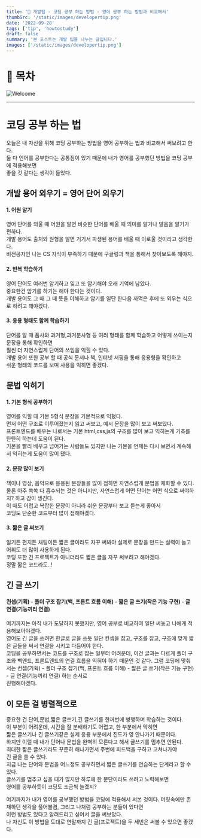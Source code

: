 ```yaml
---
title: '💖 개발팁 - 코딩 공부 하는 방법 - 영어 공부 하는 방법과 비교해서'
thumbSrc: '/static/images/developertip.png'
date: '2022-09-28'
tags: ['tip', 'howtostudy']
draft: false
summary: '본 포스트는 개발 팁을 나누는 글입니다.'
images: ['/static/images/developertip.png']
---
```


# 📌 목차

![Welcome](/static/images/developertip.png)

---

# 코딩 공부 하는 법

오늘은 내 자신을 위해 코딩 공부하는 방법을 영어 공부하는 법과 비교해서 써보려고 한다.<br/>
둘 다 언어를 공부한다는 공통점이 있기 때문에 내가 영어를 공부했던 방법을 코딩 공부에 적용해보면 <br/>
좋을 것 같다는 생각이 들었다.

## 개발 용어 외우기 = 영어 단어 외우기

#### 1. 어원 알기<br/>

영어 단어를 외울 때 어원을 알면 비슷한 단어를 배울 때 의미를 알거나 발음을 알기가 편하다. <br/>
개발 용어도 출처와 원형을 알면 거기서 파생된 용어를 배울 때 이로울 것이라고 생각한다.<br/>
비전공자인 나는 CS 지식이 부족하기 때문에 구글링과 책을 통해서 찾아보도록 해야지.<br/>

#### 2. 반복 학습하기<br/>

영어 단어도 여러번 암기하고 잊고 또 암기해야 오래 기억에 남았다.<br/>
중요한건 암기를 하기는 해야 한다는 것이다. <br/>
개발 용어도 그 때 그 때 뜻을 이해하고 암기를 일단 한다음 까먹은 후에 또 외우는 식으로 하려고 해야겠다.

#### 3. 응용 형태도 함께 학습하기<br/>

단어를 알 때 품사와 과거형,과거분사형 등 여러 형태를 함께 학습하고 어떻게 쓰이는지 문장을 통해 확인하면<br/>
훨씬 더 자연스럽게 단어의 쓰임을 익힐 수 있다. <br/>
개발 용어 또한 공부 할 때 공식 문서나 책, 인터넷 서핑을 통해 응용형을 확인하고 <br/>
쉬운 형태의 코드를 보며 사용을 익히면 좋겠다.

## 문법 익히기

#### 1. 기본 형식 공부하기<br/>

영어를 익힐 때 기본 5형식 문장을 기본적으로 익혔다.<br/>
먼저 어떤 구조로 이루어졌는지 읽고 써보고, 예시 문장을 많이 보고 써보았다. <br/>
프론트엔드를 배우는 나로서는 기본 html,css,js의 구조를 많이 보고 익히는게 기초를 탄탄히 하는데 도움이 된다.<br/>
기본을 빨리 배우고 넘어가는 사람들도 있지만 나는 기본을 언제든 다시 보면서 계속해서 익히는게 도움이 많이 됐다.

#### 2. 문장 많이 보기<br/>

책이나 영상, 음악으로 응용된 문장들을 많이 접하면 자연스럽게 문법을 체화할 수 있다.<br/>
물론 아주 쏙쏙 다 흡수되는 것은 아니지만, 자연스럽게 어떤 단어는 어떤 식으로 써야하지? 하고 감이 생긴다.<br/>
이 때도 어렵고 복잡한 문장이 아니라 쉬운 문장부터 보고 듣는게 좋아서<br/>
코딩도 단순한 코드부터 많이 접해야겠다.<br/>

#### 3. 짧은 글 써보기<br/>

일기든 편지든 채팅이든 짧은 글이라도 자꾸 써봐야 실제로 문장을 만드는 실력이 늘고 어휘도 더 많이 사용하게 된다.<br/>
코딩 또한 긴 프로젝트가 아니더라도 짧은 글을 자꾸 써보려고 해야겠다.<br/>
정말 짧은 코드라도..!

## 긴 글 쓰기

#### 컨셉(기획) - 폴더 구조 잡기(백, 프론트 흐름 이해) - 짧은 글 쓰기(작은 기능 구현) - 글 연결(기능끼리 연결)

여기까지는 아직 내가 도달하지 못했지만, 영어 공부로 비교하여 일단 써놓고 나에게 적용해보아야겠다.<br/>
영어도 긴 글을 쓰려면 한글로 글을 쓰듯 일단 컨셉을 잡고, 구조를 잡고, 구조에 맞게 짧은 글들을 써서 연결을 시키고 다듬어야 한다. <br/>
코딩을 공부하면서는 코드를 구조로 잡는 일부터 어려운데, 이건 글과는 다르게 폴더 구조와 백엔드, 프론트엔드의 연결 흐름을 익혀야 하기
때문인 것 같다.
그럼 코딩에 맞춰서는
컨셉(기획) - 폴더 구조 잡기(백, 프론트 흐름 이해) - 짧은 글 쓰기(작은 기능 구현) - 글 연결(기능끼리 연결) 하는 순서로 <br/>
진행해야겠다.

## 이 모든 걸 병렬적으로

중요한 건 단어,문법,짧은 글쓰기,긴 글쓰기를 한꺼번에 병행하며 학습하는 것이다.<br/>
이 부분이 어려운데, 시간을 잘 분배하기도 어렵고, 한 부분에서 막히면 <br/>
짧은 글쓰기나 긴 글쓰기같은 실제 응용 부분에서 진도가 영 안나가기 때문이다. <br/>
하지만 이럴 때 내가 단어나 문법을 완벽히 모른다고 해서 글쓰기를 멈추면 안된다. <br/>
최대한 짧은 글쓰기라도 꾸준히 해나가면서 주변에 피드백을 구하고 고쳐나가야 <br/>
긴 글을 쓸 수 있다. <br/>
지금 나는 단어와 문법을 어느정도 공부하면서 짧은 글쓰기를 연습하는 단계라고 할 수 있다. <br/>
글쓰기를 멈추고 싶을 때가 많지만 하루에 한 문단이라도 쓰려고 노력해보면 <br/>
영어를 공부하듯이 코딩도 조금씩 늘겠지?<br/>

여기까지가 내가 영어를 공부했던 방법을 코딩에 적용해서 써본 것이다.
머릿속에만 존재하던 생각을 풀어볼겸, 그리고 나처럼 공부하는 분들이 있다면 <br/>
이런 방법도 있다고 알려드리고 싶어서 글을 써보았다.<br/>
나 자신도 이 방법을 토대로 연말까지 긴 글(프로젝트)을 두 세번은 써볼 수 있으면 좋겠다.
